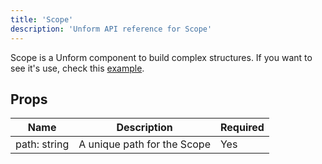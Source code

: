 ```yaml
---
title: 'Scope'
description: 'Unform API reference for Scope'
---
```


Scope is a Unform component to build complex structures.
If you want to see it's use, check this [example](/guides/complex-structures).

## Props

| Name         | Description                 | Required |
| ------------ | --------------------------- | -------- |
| path: string | A unique path for the Scope | Yes      |
